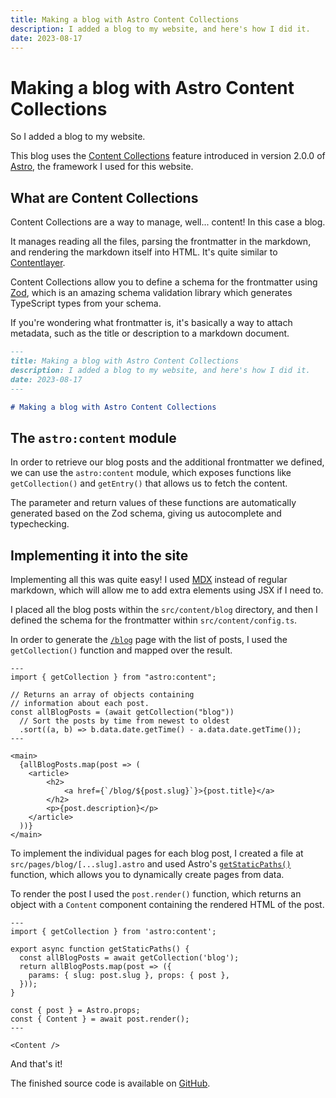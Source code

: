 ```yaml
---
title: Making a blog with Astro Content Collections
description: I added a blog to my website, and here's how I did it.
date: 2023-08-17
---
```


# Making a blog with Astro Content Collections

So I added a blog to my website.

This blog uses the [Content Collections](https://docs.astro.build/en/guides/content-collections)
feature introduced in version 2.0.0 of [Astro](https://astro.build), the framework I used for this website.

## What are Content Collections

Content Collections are a way to manage, well... content! In this case a blog.

It manages reading all the files, parsing the frontmatter in the markdown,
and rendering the markdown itself into HTML. It's quite similar to
[Contentlayer](https://www.contentlayer.dev/).

Content Collections allow you to define a schema for the frontmatter using [Zod](https://zod.dev/),
which is an amazing schema validation library which generates TypeScript types from your schema.

If you're wondering what frontmatter is, it's basically a way to attach metadata, such as the title
or description to a markdown document.

```md
---
title: Making a blog with Astro Content Collections
description: I added a blog to my website, and here's how I did it.
date: 2023-08-17
---

# Making a blog with Astro Content Collections
```

## The `astro:content` module

In order to retrieve our blog posts and the additional frontmatter we defined, we can use the
`astro:content` module, which exposes functions like `getCollection()` and `getEntry()` that allows
us to fetch the content.

The parameter and return values of these functions are automatically generated based on the Zod schema,
giving us autocomplete and typechecking.

## Implementing it into the site

Implementing all this was quite easy! I used [MDX](https://mdxjs.com/) instead of regular markdown,
which will allow me to add extra elements using JSX if I need to.

I placed all the blog posts within the `src/content/blog` directory, and then I defined the schema
for the frontmatter within `src/content/config.ts`.

In order to generate the [`/blog`](/blog) page with the list of posts, I used the `getCollection()`
function and mapped over the result.

```astro
---
import { getCollection } from "astro:content";

// Returns an array of objects containing
// information about each post.
const allBlogPosts = (await getCollection("blog"))
  // Sort the posts by time from newest to oldest
  .sort((a, b) => b.data.date.getTime() - a.data.date.getTime());
---

<main>
  {allBlogPosts.map(post => (
    <article>
        <h2>
            <a href={`/blog/${post.slug}`}>{post.title}</a>
        </h2>
        <p>{post.description}</p>
    </article>
  ))}
</main>
```

To implement the individual pages for each blog post, I created a file at `src/pages/blog/[...slug].astro`
and used Astro's [`getStaticPaths()`](https://docs.astro.build/en/reference/api-reference/#getstaticpaths)
function, which allows you to dynamically create pages from data.

To render the post I used the `post.render()` function, which returns an object with a `Content` component
containing the rendered HTML of the post.

```astro
---
import { getCollection } from 'astro:content';

export async function getStaticPaths() {
  const allBlogPosts = await getCollection('blog');
  return allBlogPosts.map(post => ({
    params: { slug: post.slug }, props: { post },
  }));
}

const { post } = Astro.props;
const { Content } = await post.render();
---

<Content />
```

And that's it!

The finished source code is available on [GitHub](https://github.com/lukadev-0/personal-website).
